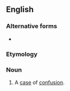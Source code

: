 {{also|mix up}}
==English==

===Alternative forms===
* {{l|en|mix-up}}

===Etymology===
{{compound|mix|up|lang=en}}

===Noun===
{{en-noun}}

# A [[case]] of [[confusion]].